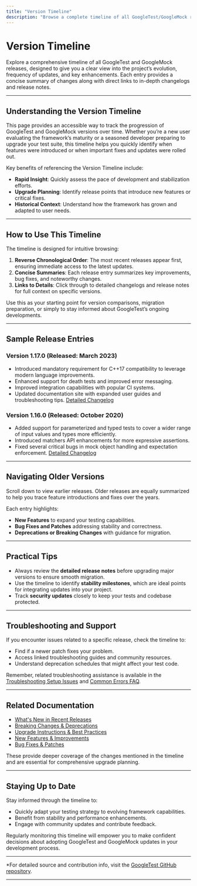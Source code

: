 ```yaml
---
title: "Version Timeline"
description: "Browse a complete timeline of all GoogleTest/GoogleMock releases, with concise summaries that link to detailed changelogs and release notes. Ideal for understanding the project's pace and cadence of improvements."
---
```


# Version Timeline

Explore a comprehensive timeline of all GoogleTest and GoogleMock releases, designed to give you a clear view into the project’s evolution, frequency of updates, and key enhancements. Each entry provides a concise summary of changes along with direct links to in-depth changelogs and release notes.

---

## Understanding the Version Timeline

This page provides an accessible way to track the progression of GoogleTest and GoogleMock versions over time. Whether you’re a new user evaluating the framework’s maturity or a seasoned developer preparing to upgrade your test suite, this timeline helps you quickly identify when features were introduced or when important fixes and updates were rolled out.

Key benefits of referencing the Version Timeline include:

- **Rapid Insight**: Quickly assess the pace of development and stabilization efforts.
- **Upgrade Planning**: Identify release points that introduce new features or critical fixes.
- **Historical Context**: Understand how the framework has grown and adapted to user needs.

---

## How to Use This Timeline

The timeline is designed for intuitive browsing:

1. **Reverse Chronological Order**: The most recent releases appear first, ensuring immediate access to the latest updates.
2. **Concise Summaries**: Each release entry summarizes key improvements, bug fixes, and noteworthy changes.
3. **Links to Details**: Click through to detailed changelogs and release notes for full context on specific versions.

Use this as your starting point for version comparisons, migration preparation, or simply to stay informed about GoogleTest’s ongoing developments.

---

## Sample Release Entries

### Version 1.17.0 (Released: March 2023)
- Introduced mandatory requirement for C++17 compatibility to leverage modern language improvements.
- Enhanced support for death tests and improved error messaging.
- Improved integration capabilities with popular CI systems.
- Updated documentation site with expanded user guides and troubleshooting tips.
[Detailed Changelog](https://github.com/google/googletest/releases/tag/v1.17.0)

### Version 1.16.0 (Released: October 2020)
- Added support for parameterized and typed tests to cover a wider range of input values and types more efficiently.
- Introduced matchers API enhancements for more expressive assertions.
- Fixed several critical bugs in mock object handling and expectation enforcement.
[Detailed Changelog](https://github.com/google/googletest/releases/tag/v1.16.0)

---

## Navigating Older Versions

Scroll down to view earlier releases. Older releases are equally summarized to help you trace feature introductions and fixes over the years.

Each entry highlights:
- **New Features** to expand your testing capabilities.
- **Bug Fixes and Patches** addressing stability and correctness.
- **Deprecations or Breaking Changes** with guidance for migration.

---

## Practical Tips

- Always review the **detailed release notes** before upgrading major versions to ensure smooth migration.
- Use the timeline to identify **stability milestones**, which are ideal points for integrating updates into your project.
- Track **security updates** closely to keep your tests and codebase protected.

---

## Troubleshooting and Support

If you encounter issues related to a specific release, check the timeline to:
- Find if a newer patch fixes your problem.
- Access linked troubleshooting guides and community resources.
- Understand deprecation schedules that might affect your test code.

Remember, related troubleshooting assistance is available in the [Troubleshooting Setup Issues](../../getting-started/first-run-validation/troubleshooting-setup.md) and [Common Errors FAQ](../../faq/troubleshooting_support_community/common-errors.md).

---

## Related Documentation

- [What's New in Recent Releases](../release-history/what-s-new.md)
- [Breaking Changes & Deprecations](../upgrade-migration/breaking-changes.md)
- [Upgrade Instructions & Best Practices](../upgrade-migration/upgrade-instructions.md)
- [New Features & Improvements](../changes-in-detail/features-improvements.md)
- [Bug Fixes & Patches](../changes-in-detail/bug-fixes-patches.md)

These provide deeper coverage of the changes mentioned in the timeline and are essential for comprehensive upgrade planning.

---

## Staying Up to Date

Stay informed through the timeline to:
- Quickly adapt your testing strategy to evolving framework capabilities.
- Benefit from stability and performance enhancements.
- Engage with community updates and contribute feedback.

Regularly monitoring this timeline will empower you to make confident decisions about adopting GoogleTest and GoogleMock updates in your development process.

---

*For detailed source and contribution info, visit the [GoogleTest GitHub repository](https://github.com/google/googletest).


---
